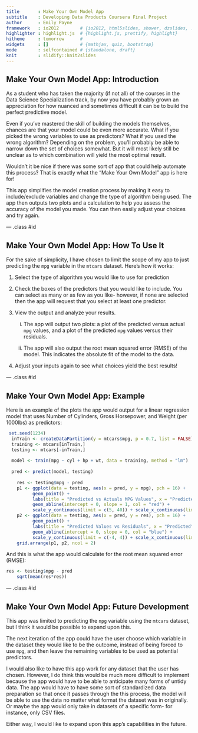 ```yaml
---
title       : Make Your Own Model App
subtitle    : Developing Data Products Coursera Final Project
author      : Emily Payne
framework   : io2012        # {io2012, html5slides, shower, dzslides, ...}
highlighter : highlight.js  # {highlight.js, prettify, highlight}
hitheme     : tomorrow      # 
widgets     : []            # {mathjax, quiz, bootstrap}
mode        : selfcontained # {standalone, draft}
knit        : slidify::knit2slides
---
```


## Make Your Own Model App: Introduction

As a student who has taken the majority (if not all) of the courses in the Data Science Specialization track, by now you have probably grown an appreciation for how nuanced and sometimes difficult it can be to build the perfect predictive model. 

Even if you've mastered the skill of building the models themselves, chances are that your model could be even more accurate. What if you picked the wrong variables to use as predictors? What if you used the wrong algorithm? Depending on the problem, you'll probably be able to narrow down the set of choices somewhat. But it will most likely still be unclear as to which combination will yield the most optimal result.

Wouldn't it be nice if there was some sort of app that could help automate this process? That is exactly what the "Make Your Own Model" app is here for! 

This app simplifies the model creation process by making it easy to include/exclude variables and change the type of algorithm being used. The app then outputs two plots and a calculation to help you assess the accuracy of the model you made. You can then easily adjust your choices and try again.

--- .class #id 

## Make Your Own Model App: How To Use It

For the sake of simplicity, I have chosen to limit the scope of my app to just predicting the `mpg` variable in the `mtcars` dataset. Here's how it works:

1. Select the type of algorithm you would like to use for prediction

2. Check the boxes of the predictors that you would like to include. You can select as many or as few as you like- however, if none are selected then the app will request that you select at least one predictor.

3. View the output and analyze your results. 

    i) The app will output two plots: a plot of the predicted versus actual `mpg` values, and a plot of the predicted `mpg` values versus their residuals.
    
    ii) The app will also output the root mean squared error (RMSE) of the model. This indicates the absolute fit of the model to the data.
    
4. Adjust your inputs again to see what choices yield the best results!


--- .class #id 

## Make Your Own Model App: Example

Here is an example of the plots the app would output for a linear regression model that uses Number of Cylinders, Gross Horsepower, and Weight (per 1000lbs) as predictors:
```r
 set.seed(1234)
  inTrain <- createDataPartition(y = mtcars$mpg, p = 0.7, list = FALSE)
  training <- mtcars[inTrain,]
  testing <- mtcars[-inTrain,]
  
  model <- train(mpg ~ cyl + hp + wt, data = training, method = "lm")
  
  pred <- predict(model, testing)
  
    res <- testing$mpg - pred
    p1 <- ggplot(data = testing, aes(x = pred, y = mpg), pch = 16) +  
          geom_point() + 
          labs(title = "Predicted vs Actuals MPG Values", x = "Predicted", y = "Actual") + 
          geom_abline(intercept = 0, slope = 1, col = "red") + 
          scale_y_continuous(limit = c(5, 40)) + scale_x_continuous(limit = c(5, 40))
    p2 <- ggplot(data = testing, aes(x = pred, y = res), pch = 16) +
          geom_point() + 
          labs(title = "Predicted Values vs Residuals", x = "Predicted", y = "Residuals") +
          geom_abline(intercept = 0, slope = 0, col = "blue") + 
          scale_y_continuous(limit = c(-4, 4)) + scale_x_continuous(limit = c(5, 40))
    grid.arrange(p1, p2, ncol = 2)
```


And this is what the app would calculate for the root mean squared error (RMSE):
```r
res <- testing$mpg - pred
    sqrt(mean(res*res))
```

--- .class #id 

## Make Your Own Model App: Future Development

This app was limited to predicting the `mpg` variable using the `mtcars` dataset, but I think it would be possible to expand upon this. 

The next iteration of the app could have the user choose which variable in the dataset they would like to be the outcome, instead of being forced to use `mpg`, and then leave the remaining variables to be used as potential predictors.

I would also like to have this app work for any dataset that the user has chosen. However, I do think this would be much more difficult to implement because the app would have to be able to anticipate many forms of untidy data. The app would have to have some sort of standardized data preparation so that once it passes through the this process, the model will be able to use the data no matter what format the dataset was in originally. Or maybe the app would only take in datasets of a specific form- for instance, only CSV files. 

Either way, I would like to expand upon this app's capabilities in the future.





